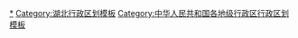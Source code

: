 {{Navbox
|listclass = hlist
|name = 十堰市行政区划
|title = [[十堰市]]行政区划
|above = 省级行政区：[[湖北省]]　　政府驻地：[[茅箭区]]
|image = [[File:Administrative Division Shiyan.png|150px]]
|state = {{{state<includeonly>|collapsed</includeonly>}}}

|group1style = background: #ececec; text-align: center;
|group1 = [[县级行政区]]
|liststyle = background: #ececec; text-align: center;
|list1 = 8[[县级行政区]]（3[[市辖区]]、1[[县级市]]、4[[县]]）；119[[乡级行政区]]（13[[街道办事处]]、72[[行政建制镇|镇]]、33[[乡]]、1[[民族乡]]）

|group2 = [[市辖区]]
|groupstyle = text-align: center;
|list2 = {{Navbox|child

|group1 = [[茅箭区]]
|list1 =  {{Navbox|child
|group1 = 3街道
|list1 =
* [[武当路街道]]
* [[二堰街道]]
* [[五堰街道]]
|group2 = 1镇
|list2 =
* [[大川镇 (十堰市)|大川镇]]
|group3 = 1乡
|list3 =
* [[茅塔乡]]
|group4 = 十堰东城经济开发区
|group4style = background: #ececec
|list4 = {{Navbox|child
|group1 = 1乡
|groupstyle = background: #ececec
|list1 =
* [[鸳鸯乡]]
}}
|group5 = 十堰经济技术开发区
|group5style = background: #ececec
|list5 = {{Navbox|child
|group1 = 1街道
|groupstyle = background: #ececec
|list1 =
* [[白浪街道]]
}}
}}

|group2 = [[张湾区]]
|list2 =  {{Navbox|child
|group1 = 4街道
|list1 =
* [[花果街道]]
* [[红卫街道]]
* [[车城路街道]]
* [[汉江路街道]]
|group2 = 2镇
|list2 =
* [[黄龙镇 (十堰市)|黄龙镇]]
* [[柏林镇 (十堰市)|柏林镇]]
|group3 = 2乡
|list3 =
* [[方滩乡]]
* [[西沟乡 (十堰市)|西沟乡]]
}}

|group3 = [[郧阳区]]
|list3 =  {{Navbox|child
|group1 = 15镇
|list1 =
* [[城关镇 (十堰市)|城关镇]]
* [[安阳镇 (十堰市)|安阳镇]]
* [[杨溪铺镇]]
* [[青曲镇]]
* [[白桑关镇]]
* [[南化塘镇]]
* [[白浪镇 (十堰市)|白浪镇]]
* [[刘洞镇]]
* [[谭山镇]]
* [[梅铺镇]]
* [[青山镇 (十堰市)|青山镇]]
* [[柳陂镇]]
* [[鲍峡镇]]
* [[胡家营镇 (十堰市)|胡家营镇]]
* [[谭家湾镇 (十堰市)|谭家湾镇]]
|group2 = 3乡
|list2 =
* [[大柳乡 (十堰市)|大柳乡]]
* [[五峰乡 (十堰市)|五峰乡]]
* [[叶大乡]]
|group3 = 郧阳经济开发区
|group3style = background: #ececec
|list3 = {{Navbox|child
|group1 = 1镇
|groupstyle = background: #ececec
|list1 =
* [[茶店镇 (十堰市)|茶店镇]]
}}
}}
}}

|group3 = [[县级市]]
|list3 = {{Navbox|child

|group1 = [[丹江口市]]
|list1 =  {{Navbox|child
|group1 = 3街道
|list1 =
* [[均州路街道]]
* [[大坝街道]]
* [[丹赵路街道]]
|group2 = 12镇
|list2 =
* [[土关垭镇]]
* [[浪河镇]]
* [[丁家营镇]]
* [[六里坪镇]]
* [[盐池河镇]]
* [[均县镇]]
* [[习家店镇]]
* [[蒿坪镇 (丹江口市)|蒿坪镇]]
* [[石鼓镇 (丹江口市)|石鼓镇]]
* [[凉水河镇]]
* [[官山镇 (丹江口市)|官山镇]]
* [[龙山镇 (丹江口市)|龙山镇]]
|group3 = 丹江口经济开发区
|group3style = background: #ececec
|list3 = {{Navbox|child
|group1 = 1街道
|groupstyle = background: #ececec
|list1 =
* [[三官殿街道]]
}}
|group4 = [[武当山旅游经济特区]]
|group4style = background: #ececec
|list4 = {{Navbox|child
|group1 = 1街道
|groupstyle = background: #ececec
|list1 =
* [[武当山街道]]
}}
}}
}}

|group4 = [[县]]
|list4 = {{Navbox|child

|group1 = [[郧西县]]
|list1 =  {{Navbox|child
|group1 = 9镇
|list1 =
* [[城关镇 (郧西县)|城关镇]]
* [[土门镇 (郧西县)|土门镇]]
* [[上津镇]]
* [[店子镇 (郧西县)|店子镇]]
* [[夹河镇]]
* [[羊尾镇]]
* [[观音镇 (郧西县)|观音镇]]
* [[马鞍镇 (郧西县)|马鞍镇]]
* [[河夹镇]]
|group2 = 6乡
|list2 =
* [[香口乡]]
* [[关防乡 (郧西县)|关防乡]]
* [[景阳乡]]
* [[六郎乡]]
* [[涧池乡]]
* [[安家乡]]
|group3 = 1民族乡
|list3 =
* [[湖北口回族乡]]
}}

|group2 = [[竹山县]]
|list2 =  {{Navbox|child
|group1 = 9镇
|list1 =
* [[城关镇 (竹山县)|城关镇]]
* [[溢水镇 (竹山县)|溢水镇]]
* [[麻家渡镇]]
* [[宝丰镇 (竹山县)|宝丰镇]]
* [[擂鼓镇 (竹山县)|擂鼓镇]]
* [[秦古镇]]
* [[得胜镇 (竹山县)|得胜镇]]
* [[田家坝镇]]
* [[官渡镇 (竹山县)|官渡镇]]
|group2 = 8乡
|list2 =
* [[潘口乡]]
* [[竹坪乡 (竹山县)|竹坪乡]]
* [[大庙乡 (竹山县)|大庙乡]]
* [[双台乡]]
* [[楼台乡]]
* [[文峰乡 (竹山县)|文峰乡]]
* [[深河乡 (竹山县)|深河乡]]
* [[柳林乡 (竹山县)|柳林乡]]
}}

|group3 = [[竹溪县]]
|list3 =  {{Navbox|child
|group1 = 11镇
|list1 =
* [[城关镇 (竹溪县)|城关镇]]
* [[蒋家堰镇]]
* [[中峰镇 (竹溪县)|中峰镇]]
* [[水坪镇]]
* [[县河镇 (竹溪县)|县河镇]]
* [[泉溪镇 (竹溪县)|泉溪镇]]
* [[丰溪镇]]
* [[龙坝镇]]
* [[兵营镇]]
* [[汇湾镇]]
* [[新洲镇 (竹溪县)|新洲镇]]
|group2 = 4乡
|list2 =
* [[鄂坪乡]]
* [[天宝乡 (竹溪县)|天宝乡]]
* [[桃源乡 (竹溪县)|桃源乡]]
* [[向坝乡]]
}}

|group4 = [[房县]]
|list4 =  {{Navbox|child
|group1 = 12镇
|list1 =
* [[城关镇 (房县)|城关镇]]
* [[军店镇]]
* [[化龙堰镇]]
* [[土城镇 (房县)|土城镇]]
* [[大木厂镇]]
* [[青峰镇 (房县)|青峰镇]]
* [[门古寺镇]]
* [[白鹤镇 (房县)|白鹤镇]]
* [[野人谷镇]]
* [[红塔镇]]
* [[窑淮镇]]
* [[尹吉甫镇]]
|group2 = 8乡
|list2 =
* [[姚坪乡]]
* [[沙河乡 (房县)|沙河乡]]
* [[万峪河乡]]
* [[上龛乡]]
* [[中坝乡 (房县)|中坝乡]]
* [[九道乡]]
* [[回龙乡 (房县)|回龙乡]]
* [[五台乡 (房县)|五台乡]]
}}
}}
}}
<noinclude>
[[Category:十堰行政区划|*]]
[[Category:湖北行政区划模板]]
[[Category:中华人民共和国各地级行政区行政区划模板]]
</noinclude>